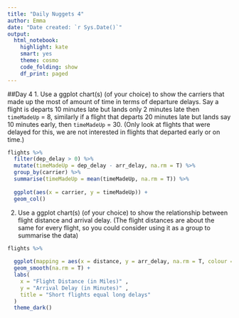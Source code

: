 ```yaml
---
title: "Daily Nuggets 4"
author: Emma 
date: "Date created: `r Sys.Date()`"
output:
  html_notebook:
    highlight: kate
    smart: yes
    theme: cosmo
    code_folding: show
    df_print: paged
---
```


##Day 4
1. Use a ggplot chart(s) (of your choice) to show the carriers that made up the most of amount of time in terms of departure delays. Say a flight is departs 10 minutes late but lands only 2 minutes late then `timeMadeUp`  = 8, similarly if a flight that departs 20 minutes late but lands say 10 minutes early, then `timeMadeUp` = 30. (Only look at flights that were delayed for this, we are not interested in flights that departed early or on time.)
```r
flights %>% 
  filter(dep_delay > 0) %>% 
  mutate(timeMadeUp = dep_delay - arr_delay, na.rm = T) %>%
  group_by(carrier) %>% 
  summarise(timeMadeUp = mean(timeMadeUp, na.rm = T)) %>%
 
  ggplot(aes(x = carrier, y = timeMadeUp)) +
  geom_col()

```


2. Use a ggplot chart(s) (of your choice) to show the relationship between flight distance and arrival delay. (The flight distances are about the same for every flight, so you could consider using it as a group to summarise the data)
```r
flights %>% 
  
  ggplot(mapping = aes(x = distance, y = arr_delay, na.rm = T, colour = distance)) +
  geom_smooth(na.rm = T) +
  labs(
    x = "Flight Distance (in Miles)" ,
    y = "Arrival Delay (in Minutes)" ,
    title = "Short flights equal long delays"
  )
  theme_dark() 
```


